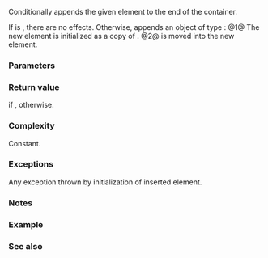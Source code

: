 {{cpp/container/inplace_vector/title|try_push_back}}
{{cpp/container/inplace_vector/navbar}}
{{dcl begin}}
{{dcl|num=1|since=c++26|
constexpr pointer try_push_back( const T&amp; value );
}}
{{dcl|num=2|since=c++26|
constexpr pointer try_push_back( T&amp;&amp; value );
}}
{{dcl end}}

Conditionally appends the given element {{c|value}} to the end of the container.

If {{c|1=size() == capacity()}} is {{c|true}}, there are no effects. Otherwise, appends an object of type {{tt|T}}:
@1@ The new element is initialized as a copy of {{c|value}}.
@2@ {{c|value}} is moved into the new element.

{{cpp/container/note iterator invalidation|inplace_vector|try_push_back}}

===Parameters===
{{par begin}}
{{par|value|the value of the element to append}}
{{par hreq}}
{{par req named|T|EmplaceConstructible}}
{{par end}}

===Return value===
{{c|std::addressof(back())}} if {{c|size() &lt; capacity()}}, {{c|nullptr}} otherwise.

===Complexity===
Constant.

===Exceptions===
Any exception thrown by initialization of inserted element.

{{cpp/strong exception safety guarantee|plural=yes}}

===Notes===
{{todo|Explain the purpose of this API.}}

===Example===
{{example
|code=
#include &lt;cassert&gt;
#include &lt;inplace_vector&gt;
#include &lt;string&gt;

int main()
{
    std::inplace_vector&lt;std::string, 2&gt; pets;
    std::string dog{"dog"};

    std::string* p1 = pets.try_push_back("cat"); // overload (1)
    assert(*p1 == "cat" and pets.size() == 1);

    std::string* p2 = pets.try_push_back(std::move(dog)); // overload (2)
    assert(*p2 == "dog" and pets.size() == 2);

    assert(pets[0] == "cat" and pets[1] == "dog");
    assert(pets.size() == pets.capacity());

    std::string* p3 = pets.try_push_back("bug");
    assert(p3 == nullptr and pets.size() == 2);
}
}}

===See also===
{{dsc begin}}
{{dsc inc|cpp/container/dsc push_back|inplace_vector}}
{{dsc inc|cpp/container/dsc emplace_back|inplace_vector}}
{{dsc inc|cpp/container/dsc append_range|inplace_vector}}
{{dsc inc|cpp/container/dsc try_emplace_back|inplace_vector}}
{{dsc inc|cpp/container/dsc try_append_range|inplace_vector}}
{{dsc inc|cpp/container/dsc unchecked_emplace_back|inplace_vector}}
{{dsc inc|cpp/container/dsc unchecked_push_back|inplace_vector}}
{{dsc inc|cpp/container/dsc pop_back|inplace_vector}}
{{dsc inc|cpp/iterator/dsc back_inserter}}
{{dsc end}}

{{langlinks|de|es|fr|it|ja|pt|ru|zh}}